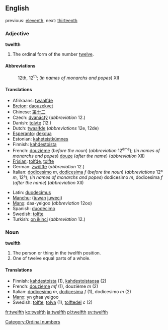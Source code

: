 ==English==

previous: [[eleventh]], next: [[thirteenth]]

===Adjective===
'''twelfth'''
# The ordinal form of the number [[twelve]].

====Abbreviations====
:12th, 12<sup>th</sup>; (''in names of monarchs and popes'') XII

====Translations====
{{top}}
* Afrikaans: [[twaalfde]]
* [[Breton]]: [[daouzekvet]]
* Chinese: [[第]][[十]][[二]]
* Czech: [[dvanáctý]] (''abbreviation'' 12.)
* Danish: [[tolvte]] (12.)
* Dutch: [[twaalfde]] (''abbreviations'' 12e, 12de)
* [[Esperanto]]: [[dekdua]]
* Estonian: [[kaheteistkümnes]]
* Finnish: [[kahdestoista]]
* French: [[douzième]] (''before the noun'') (''abbreviation'' 12<sup>ème</sup>); (''in names of monarchs and popes'') [[douze]] (''after the name'') (''abbreviation'' XII)
* [[Frisian]]: [[tolfde]], [[tolfte]]
* German: [[zwölfte]] (''abbreviation'' 12.)
* Italian: [[dodicesimo]] ''m'', [[dodicesima]] ''f'' (''before the noun'') (''abbreviations'' 12º ''m'', 12ª); (''in names of monarchs and popes'') dodicesimo ''m'', dodicesima ''f'' (''after the name'') (''abbreviation'' XII)
{{mid}}
* Latin: [[duodecimus]]
* [[Manchu]]: ([[juwan]] [[juweci]])
* [[Manx]]: daa-yeigoo (''abbreviation'' 12oo)
* Spanish: [[duodécimo]]
* Swedish: [[tolfte]]
* Turkish: [[on ikinci]] (''abbreviation'' 12.)
{{bottom}}

===Noun===
'''twelfth'''

#The person or thing in the twelfth position.
#One of twelve equal parts of a whole.

====Translations====

*Finnish: [[kahdestoista]] (1), [[kahdestoistaosa]] (2)
*French: [[douzième]] ''mf'' (1), douzième ''m'' (2)
*Italian: [[dodicesimo]] ''m'', [[dodicesima]] ''f'' (1), dodicesimo ''m'' (2)
*[[Manx]]: yn ghaa yeigoo
*Swedish: [[tolfte]], [[tolva]] (1), [[tolftedel]] ''c'' (2)

[[Category:Ordinal numbers]]

[[fr:twelfth]]
[[ko:twelfth]]
[[ja:twelfth]]
[[pl:twelfth]]
[[sv:twelfth]]
